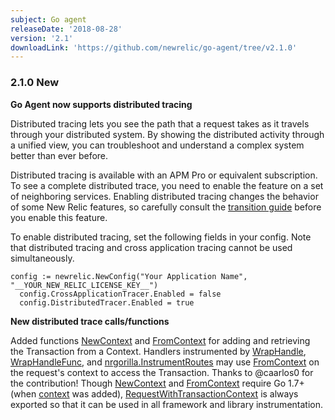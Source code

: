 ```yaml
---
subject: Go agent
releaseDate: '2018-08-28'
version: '2.1'
downloadLink: 'https://github.com/newrelic/go-agent/tree/v2.1.0'
---
```


### 2.1.0 New

**Go Agent now supports distributed tracing**

Distributed tracing lets you see the path that a request takes as it travels through your distributed system. By showing the distributed activity through a unified view, you can troubleshoot and understand a complex system better than ever before.

Distributed tracing is available with an APM Pro or equivalent subscription. To see a complete distributed trace, you need to enable the feature on a set of neighboring services. Enabling distributed tracing changes the behavior of some New Relic features, so carefully consult the [transition guide](https://docs.newrelic.com/docs/transition-guide-distributed-tracing) before you enable this feature.

To enable distributed tracing, set the following fields in your config. Note that distributed tracing and cross application tracing cannot be used simultaneously.

```
config := newrelic.NewConfig("Your Application Name", "__YOUR_NEW_RELIC_LICENSE_KEY__")
  config.CrossApplicationTracer.Enabled = false
  config.DistributedTracer.Enabled = true
```

**New distributed trace calls/functions**

Added functions [NewContext](https://godoc.org/github.com/newrelic/go-agent#NewContext) and [FromContext](https://godoc.org/github.com/newrelic/go-agent#FromContext) for adding and retrieving the Transaction from a Context. Handlers instrumented by [WrapHandle](https://godoc.org/github.com/newrelic/go-agent#WrapHandle), [WrapHandleFunc](https://godoc.org/github.com/newrelic/go-agent#WrapHandleFunc), and [nrgorilla.InstrumentRoutes](https://godoc.org/github.com/newrelic/go-agent/_integrations/nrgorilla/v1#InstrumentRoutes) may use [FromContext](https://godoc.org/github.com/newrelic/go-agent#FromContext) on the request's context to access the Transaction. Thanks to @caarlos0 for the contribution! Though [NewContext](https://godoc.org/github.com/newrelic/go-agent#NewContext) and [FromContext](https://godoc.org/github.com/newrelic/go-agent#FromContext) require Go 1.7+ (when [context](https://golang.org/pkg/context/) was added), [RequestWithTransactionContext](https://godoc.org/github.com/newrelic/go-agent#RequestWithTransactionContext) is always exported so that it can be used in all framework and library instrumentation.
